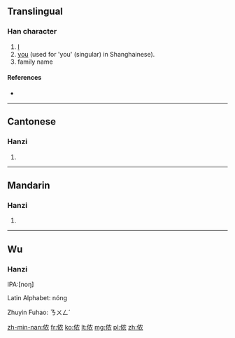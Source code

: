 {{also|儂}}
==Translingual==

===Han character===
{{Han char|rn=9|rad=人|as=06|sn=8|four=|canj=人竹月女 (OHBV)|ids=⿰[[亻]][[农]]}}

# [[I]]
# [[you]] (used for 'you' (singular) in Shanghainese).
# family name

====References====
* {{Han ref|kx=0102.291|hdz=10154.050|uh=4FAC|ud=20396}}

----

==Cantonese==

===Hanzi===
{{yue-hanzi|jyut=|y=nung4|tra=儂}}

# {{defn|lang=yue|sort=人06}}

----

==Mandarin==

===Hanzi===
{{cmn-hanzi|tra=儂|pin=[[nóng]] ([[nong2]])|wg=nung<sup>2</sup>}}

# {{defn|lang=cmn|sort=人06}}

----

==Wu==

===Hanzi===
{{attention|wuu}}
IPA:[noŋ]

Latin Alphabet: nóng

Zhuyin Fuhao: ㄋㄨㄥˊ

[[zh-min-nan:侬]]
[[fr:侬]]
[[ko:侬]]
[[lt:侬]]
[[mg:侬]]
[[pl:侬]]
[[zh:侬]]